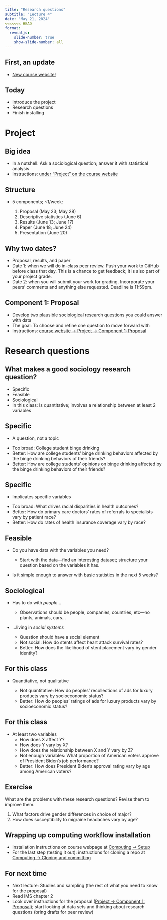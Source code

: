 ```yaml
---
title: "Research questions"
subtitle: "Lecture 4"
date: "May 21, 2024"
<<<<<<< HEAD
format: 
  revealjs:
    slide-number: true
    show-slide-number: all
---
```


## First, an update

-   [New course website!](https://soc333-sum24.github.io/)

## Today

::: incremental
-   Introduce the project
-   Research questions
-   Finish installing
:::

# Project

## Big idea

-   In a nutshell: Ask a sociological question; answer it with statistical analysis
-   Instructions: [under "Project" on the course website](https://soc333-sum24.github.io/project-description.html)

## Structure

::: incremental
-   5 components; \~1/week:

    1.  Proposal (May 23; May 28)
    2.  Descriptive statistics (June 6)
    3.  Results (June 13; June 17)
    4.  Paper (June 18; June 24)
    5.  Presentation (June 20)

:::

## Why two dates?

-   Proposal, results, and paper
-   Date 1: when we will do in-class peer review. Push your work to GitHub before class that day. This is a chance to get feedback; it is also part of your project grade.
-   Date 2: when you will submit your work for grading. Incorporate your peers' comments and anything else requested. Deadline is 11:59pm.

## Component 1: Proposal

-   Develop two plausible sociological research questions you could answer with data
-   The goal: To choose and refine one question to move forward with
-   Instructions: [course website -\> Project -\> Component 1: Proposal](https://soc333-sum24.github.io/project-proposal.html)

# Research questions

## What makes a good sociology research question?

::: incremental
-   Specific
-   Feasible
-   Sociological
-   In this class: Is quantitative; involves a relationship between at least 2 variables
:::

## Specific

-   A question, not a topic

::: incremental
-   Too broad: College student binge drinking
-   Better: How are college students' binge drinking behaviors affected by the binge drinking behaviors of their friends?
-   Better: How are college students' opinions on binge drinking affected by the binge drinking behaviors of their friends?
:::

## Specific

-   Implicates specific variables

::: incremental
-   Too broad: What drives racial disparities in health outcomes?
-   Better: How do primary care doctors' rates of referrals to specialists vary by patient race?
-   Better: How do rates of health insurance coverage vary by race?
:::

## Feasible

-   Do you have data with the variables you need?

    -   Start with the data---find an interesting dataset; structure your question based on the variables it has.

-   Is it simple enough to answer with basic statistics in the next 5 weeks?

## Sociological

::: incremental
-   Has to do with *people*...

    -   Observations should be people, companies, countries, etc---no plants, animals, cars...

-   ...living in *social systems*

    -   Question should have a social element
    -   Not social: How do stents affect heart attack survival rates?
    -   Better: How does the likelihood of stent placement vary by gender identity?
:::

## For this class

::: incremental
-   Quantitative, not qualitative

    -   Not quantitative: How do peoples' recollections of ads for luxury products vary by socioeconomic status?
    -   Better: How do peoples' ratings of ads for luxury products vary by socioeconomic status?
:::

## For this class

::: incremental
-   At least two variables
    -   How does X affect Y?
    -   How does Y vary by X?
    -   How does the relationship between X and Y vary by Z?
    -   Not enough variables: What proportion of American voters approve of President Biden's job performance?
    -   Better: How does President Biden's approval rating vary by age among American voters?
:::

## Exercise

What are the problems with these research questions? Revise them to improve them.

1.  What factors drive gender differences in choice of major?
2.  How does susceptibility to migraine headaches vary by age?

## Wrapping up computing workflow installation

-   Installation instructions on course webpage at [Computing -\> Setup](https://soc333-sum24.github.io/computing-setup.html)
-   For the last step (testing it out): instructions for cloning a repo at [Computing -\> Cloning and committing](https://soc333-sum24.github.io/computing-clonerepo.html)

## For next time

-   Next lecture: Studies and sampling (the rest of what you need to know for the proposal)
-   Read IMS chapter 2
-   Look over instructions for the proposal ([Project -\> Component 1: Proposal](https://soc333-sum24.github.io/project-proposal.html)); start looking at data sets and thinking about research questions (bring drafts for peer review)
